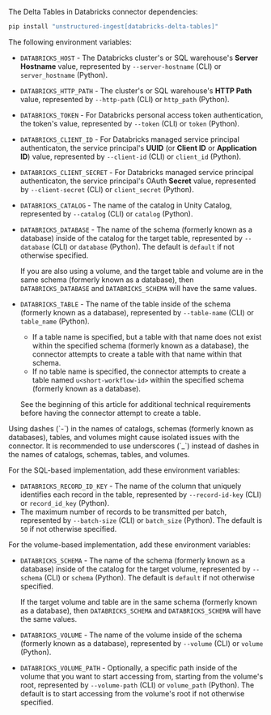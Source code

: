 The Delta Tables in Databricks connector dependencies:

```bash CLI, Python
pip install "unstructured-ingest[databricks-delta-tables]"
```


<AdditionalIngestDependencies />

The following environment variables:

- `DATABRICKS_HOST` - The Databricks cluster's or SQL warehouse's **Server Hostname** value, represented by `--server-hostname` (CLI) or `server_hostname` (Python).
- `DATABRICKS_HTTP_PATH` - The cluster's or SQL warehouse's **HTTP Path** value, represented by `--http-path` (CLI) or `http_path` (Python).
- `DATABRICKS_TOKEN` - For Databricks personal access token authentication, the token's value, represented by `--token` (CLI) or `token` (Python).
- `DATABRICKS_CLIENT_ID` - For Databricks managed service principal authenticaton, the service principal's **UUID** (or **Client ID** or **Application ID**) value, represented by `--client-id` (CLI) or `client_id` (Python).
- `DATABRICKS_CLIENT_SECRET` - For Databricks managed service principal authenticaton, the service principal's OAuth **Secret** value, represented by `--client-secret` (CLI) or `client_secret` (Python).
- `DATABRICKS_CATALOG` - The name of the catalog in Unity Catalog, represented by `--catalog` (CLI) or `catalog` (Python).
- `DATABRICKS_DATABASE` - The name of the schema (formerly known as a database) inside of the catalog for the target table, represented by `--database` (CLI) or `database` (Python). The default is `default` if not otherwise specified.

   If you are also using a volume, and the target table and volume are in the same schema (formerly known as a database), then `DATABRICKS_DATABASE` and `DATABRICKS_SCHEMA` will have the same values.

- `DATABRICKS_TABLE` - The name of the table inside of the schema (formerly known as a database), represented by `--table-name` (CLI) or `table_name` (Python). 

  - If a table name is specified, but a table with that name does not exist within the specified schema (formerly known as a database), the connector attempts to create a table with that name within that schema. 
  - If no table name is specified, the connector attempts to create a table named `u<short-workflow-id>` within the specified schema (formerly known as a database).

  See the beginning of this article for additional technical requirements before having the connector attempt to create a table.

<Note>
    Using dashes (`-`) in the names of catalogs, schemas (formerly known as databases), tables, and volumes might cause isolated issues with the connector. It is 
    recommended to use underscores (`_`) instead of dashes in the names of catalogs, schemas, tables, and volumes.
</Note>

For the SQL-based implementation, add these environment variables:

- `DATABRICKS_RECORD_ID_KEY` - The name of the column that uniquely identifies each record in the table, represented by `--record-id-key` (CLI) or `record_id_key` (Python).
- The maximum number of records to be transmitted per batch, represented by `--batch-size` (CLI) or `batch_size` (Python). The default is `50` if not otherwise specified.

For the volume-based implementation, add these environment variables:

- `DATABRICKS_SCHEMA` - The name of the schema (formerly known as a database) inside of the catalog for the target volume, represented by `--schema` (CLI) or `schema` (Python). The default is `default` if not otherwise specified.  

   If the target volume and table are in the same schema (formerly known as a database), then `DATABRICKS_SCHEMA` and `DATABRICKS_SCHEMA` will have the same values.

- `DATABRICKS_VOLUME` - The name of the volume inside of the schema (formerly known as a database), represented by `--volume` (CLI) or `volume` (Python).
- `DATABRICKS_VOLUME_PATH` - Optionally, a specific path inside of the volume that you want to start accessing from, starting from the volume's root, represented by `--volume-path` (CLI) or `volume_path` (Python). The default is to start accessing from the volume's root if not otherwise specified.
